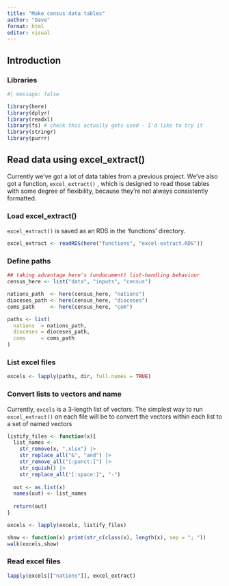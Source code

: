 ```yaml
---
title: "Make census data tables"
author: "Dave"
format: html
editor: visual
---
```


## Introduction

### Libraries

```r
#| message: false

library(here)
library(dplyr)
library(readxl)
library(fs) # check this actually gets used - I'd like to try it
library(stringr)
library(purrr)
```

## Read data using excel_extract()

Currently we've got a lot of data tables from a previous project. We've also got a function, `excel_extract()` , which is designed to read those tables with some degree of flexibility, because they're not always consistently formatted.

### Load excel_extract()

`excel_extract()` is saved as an RDS in the 'functions' directory.

```r
excel_extract <- readRDS(here("functions", "excel-extract.RDS"))
```

### Define paths

```r
## taking advantage here's (undocument) list-handling behaviour
census_here <- list("data", "inputs", "census")

nations_path  <- here(census_here, "nations")
dioceses_path <- here(census_here, "dioceses")
coms_path     <- here(census_here, "com")

paths <- list(
  nations  = nations_path,
  dioceses = dioceses_path,
  coms     = coms_path
)
```

### List excel files

```r
excels <- lapply(paths, dir, full.names = TRUE)
```

### Convert lists to vectors and name

Currently, `excels` is a 3-length list of vectors. The simplest way to run `excel_extract()` on each file will be to convert the vectors within each list to a set of named vectors

```r
listify_files <- function(x){
  list_names <- 
    str_remove(x, ".xlsx") |>
    str_replace_all("&", "and") |> 
    str_remove_all("[:punct:]") |> 
    str_squish() |> 
    str_replace_all("[:space:]", "-")
  
  out <- as.list(x)
  names(out) <- list_names
  
  return(out)
}

excels <- lapply(excels, listify_files)

show <- function(x) print(str_c(class(x), length(x), sep = "; "))
walk(excels,show)
```

### Read excel files

```r

lapply(excels[["nations"]], excel_extract)
```
